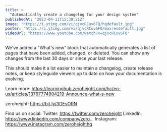 ```yaml
---
title: >
  "Automatically create a changelog for your design system"
publishedAt: "2023-04-11T15:38:21Z"
image: "https://i.ytimg.com/vi/qjvcRCuv6FQ/hqdefault.jpg"
poster: "https://i.ytimg.com/vi/qjvcRCuv6FQ/maxresdefault.jpg"
videoUrl: "https://www.youtube.com/watch?v=qjvcRCuv6FQ"
---
```


We've added a "What's new" block that automatically generates a list of pages that have been added, changed, or deleted. You can show any changes from the last 30 days or since your last release.

This should make it a lot easier to maintain a changelog, create release notes, or keep styleguide viewers up to date on how your documentation is evolving.

Learn more: https://learninghub.zeroheight.com/hc/en-us/articles/13767774904219-Announce-what-s-new

zeroheight: https://bit.ly/3DEvORN

Find us on social:
Twitter: https://twitter.com/zeroheight
LinkedIn: https://www.linkedin.com/company/zero...
Instagram: https://www.instagram.com/zeroheighthq
